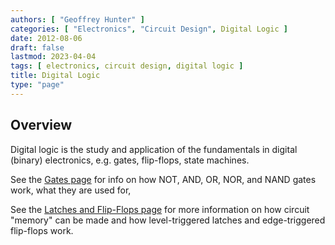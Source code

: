 ```yaml
---
authors: [ "Geoffrey Hunter" ]
categories: [ "Electronics", "Circuit Design", Digital Logic ]
date: 2012-08-06
draft: false
lastmod: 2023-04-04
tags: [ electronics, circuit design, digital logic ]
title: Digital Logic
type: "page"
---
```


## Overview

Digital logic is the study and application of the fundamentals in digital (binary) electronics, e.g. gates, flip-flops, state machines.

See the [Gates page](/electronics/circuit-design/digital-logic/gates/) for info on how NOT, AND, OR, NOR, and NAND gates work, what they are used for, 

See the [Latches and Flip-Flops page](/electronics/circuit-design/digital-logic/latches-and-flip-flops/) for more information on how circuit "memory" can be made and how level-triggered latches and edge-triggered flip-flops work.